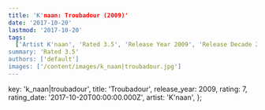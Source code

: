 ```yaml
---
title: 'K'naan: Troubadour (2009)'
date: '2017-10-20'
lastmod: '2017-10-20'
tags:
  ['Artist K'naan', 'Rated 3.5', 'Release Year 2009', 'Release Decade 2000']
summary: 'Rated 3.5'
authors: ['default']
images: ['/content/images/k_naan|troubadour.jpg']
---
```


  key: 'k_naan|troubadour',
  title: 'Troubadour',
  release_year: 2009,
  rating: 7,
  rating_date: '2017-10-20T00:00:00.000Z',
  artist: 'K'naan',
};

<MusicRating data={data} />
